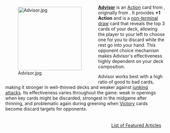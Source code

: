 <div style="float: left; margin: 0.5em 0.9em 0.4em 0;">[[File:Advisor.jpg|200px]]</div>

'''[[Advisor]]''' is an [[Action]] card from {{Set|Cornucopia & Guilds}}, originally from {{Set|Guilds}}. It provides '''+1 Action''' and is a [[non-terminal draw]] card that reveals the top 3 cards of your deck, allowing the player to your left to choose one for you to discard while the rest go into your hand. This opponent choice mechanism makes Advisor's effectiveness highly dependent on your deck composition.

Advisor works best with a high ratio of good to bad cards, making it stronger in well-thinned decks and weaker against [[junking attack]]s. Its effectiveness varies throughout the game: weak in openings when key cards might be discarded, strongest in the midgame after thinning, and problematic again during greening when [[Victory]] cards become discard targets for opponents.

<div style="float: right; margin: 0.5em 0.9em 0.4em 0;">[[List of Featured Articles]]</div>